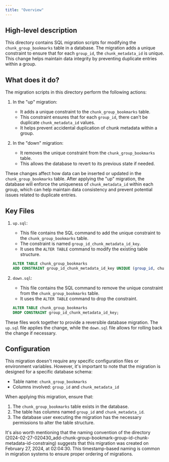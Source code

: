```yaml
---
title: "Overview"
---
```


## High-level description
This directory contains SQL migration scripts for modifying the `chunk_group_bookmarks` table in a database. The migration adds a unique constraint to ensure that for each `group_id`, the `chunk_metadata_id` is unique. This change helps maintain data integrity by preventing duplicate entries within a group.

## What does it do?
The migration scripts in this directory perform the following actions:

1. In the "up" migration:
   - It adds a unique constraint to the `chunk_group_bookmarks` table.
   - This constraint ensures that for each `group_id`, there can't be duplicate `chunk_metadata_id` values.
   - It helps prevent accidental duplication of chunk metadata within a group.

2. In the "down" migration:
   - It removes the unique constraint from the `chunk_group_bookmarks` table.
   - This allows the database to revert to its previous state if needed.

These changes affect how data can be inserted or updated in the `chunk_group_bookmarks` table. After applying the "up" migration, the database will enforce the uniqueness of `chunk_metadata_id` within each group, which can help maintain data consistency and prevent potential issues related to duplicate entries.

## Key Files

1. `up.sql`:
   - This file contains the SQL command to add the unique constraint to the `chunk_group_bookmarks` table.
   - The constraint is named `group_id_chunk_metadata_id_key`.
   - It uses the `ALTER TABLE` command to modify the existing table structure.

   ```sql
   ALTER TABLE chunk_group_bookmarks
   ADD CONSTRAINT group_id_chunk_metadata_id_key UNIQUE (group_id, chunk_metadata_id);
   ```

2. `down.sql`:
   - This file contains the SQL command to remove the unique constraint from the `chunk_group_bookmarks` table.
   - It uses the `ALTER TABLE` command to drop the constraint.

   ```sql
   ALTER TABLE chunk_group_bookmarks
   DROP CONSTRAINT group_id_chunk_metadata_id_key;
   ```

These files work together to provide a reversible database migration. The `up.sql` file applies the change, while the `down.sql` file allows for rolling back the change if necessary.

## Configuration
This migration doesn't require any specific configuration files or environment variables. However, it's important to note that the migration is designed for a specific database schema:

- Table name: `chunk_group_bookmarks`
- Columns involved: `group_id` and `chunk_metadata_id`

When applying this migration, ensure that:
1. The `chunk_group_bookmarks` table exists in the database.
2. The table has columns named `group_id` and `chunk_metadata_id`.
3. The database user executing the migration has the necessary permissions to alter the table structure.

It's also worth mentioning that the naming convention of the directory (2024-02-27-020430_add-chunk-group-bookmark-group-id-chunk-metadata-id-constraing) suggests that this migration was created on February 27, 2024, at 02:04:30. This timestamp-based naming is common in migration systems to ensure proper ordering of migrations.